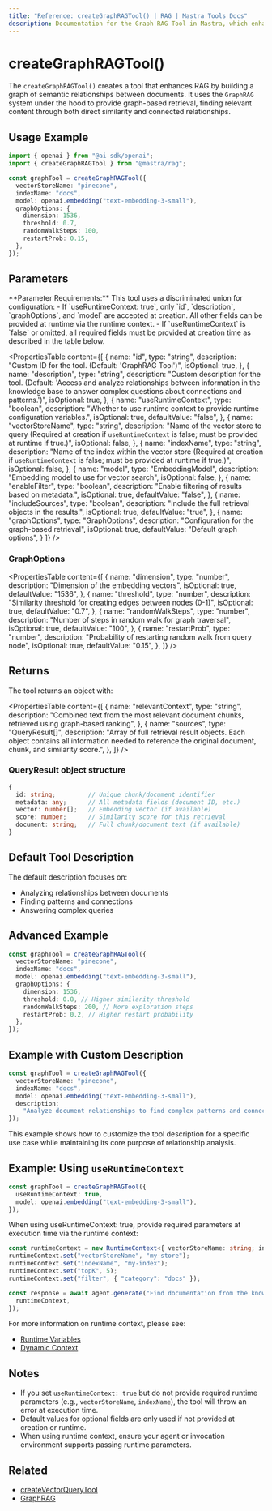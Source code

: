 ```yaml
---
title: "Reference: createGraphRAGTool() | RAG | Mastra Tools Docs"
description: Documentation for the Graph RAG Tool in Mastra, which enhances RAG by building a graph of semantic relationships between documents.
---
```



# createGraphRAGTool()

The `createGraphRAGTool()` creates a tool that enhances RAG by building a graph of semantic relationships between documents. It uses the `GraphRAG` system under the hood to provide graph-based retrieval, finding relevant content through both direct similarity and connected relationships.

## Usage Example

```typescript
import { openai } from "@ai-sdk/openai";
import { createGraphRAGTool } from "@mastra/rag";

const graphTool = createGraphRAGTool({
  vectorStoreName: "pinecone",
  indexName: "docs",
  model: openai.embedding("text-embedding-3-small"),
  graphOptions: {
    dimension: 1536,
    threshold: 0.7,
    randomWalkSteps: 100,
    restartProb: 0.15,
  },
});
```

## Parameters

<Callout>
**Parameter Requirements:**  
This tool uses a discriminated union for configuration:
- If `useRuntimeContext: true`, only `id`, `description`, `graphOptions`, and `model` are accepted at creation. All other fields can be provided at runtime via the runtime context.
- If `useRuntimeContext` is `false` or omitted, all required fields must be provided at creation time as described in the table below.
</Callout>

<PropertiesTable
  content={[
    {
      name: "id",
      type: "string",
      description: "Custom ID for the tool. (Default: 'GraphRAG Tool')",
      isOptional: true,
    },
    {
      name: "description",
      type: "string",
      description: "Custom description for the tool. (Default: 'Access and analyze relationships between information in the knowledge base to answer complex questions about connections and patterns.')",
      isOptional: true,
    },
    {
      name: "useRuntimeContext",
      type: "boolean",
      description: "Whether to use runtime context to provide runtime configuration variables.",
      isOptional: true,
      defaultValue: "false",
    },
    {
      name: "vectorStoreName",
      type: "string",
      description: "Name of the vector store to query (Required at creation if `useRuntimeContext` is false; must be provided at runtime if true.)",
      isOptional: false,
    },
    {
      name: "indexName",
      type: "string",
      description: "Name of the index within the vector store (Required at creation if `useRuntimeContext` is false; must be provided at runtime if true.)",
      isOptional: false,
    },
    {
      name: "model",
      type: "EmbeddingModel",
      description: "Embedding model to use for vector search",
      isOptional: false,
    },
    {
      name: "enableFilter",
      type: "boolean",
      description: "Enable filtering of results based on metadata.",
      isOptional: true,
      defaultValue: "false",
    },
    {
      name: "includeSources",
      type: "boolean",
      description: "Include the full retrieval objects in the results.",
      isOptional: true,
      defaultValue: "true",
    },
    {
      name: "graphOptions",
      type: "GraphOptions",
      description: "Configuration for the graph-based retrieval",
      isOptional: true,
      defaultValue: "Default graph options",
    }
  ]}
/>

### GraphOptions

<PropertiesTable
  content={[
    {
      name: "dimension",
      type: "number",
      description: "Dimension of the embedding vectors",
      isOptional: true,
      defaultValue: "1536",
    },
    {
      name: "threshold",
      type: "number",
      description:
        "Similarity threshold for creating edges between nodes (0-1)",
      isOptional: true,
      defaultValue: "0.7",
    },
    {
      name: "randomWalkSteps",
      type: "number",
      description: "Number of steps in random walk for graph traversal",
      isOptional: true,
      defaultValue: "100",
    },
    {
      name: "restartProb",
      type: "number",
      description: "Probability of restarting random walk from query node",
      isOptional: true,
      defaultValue: "0.15",
    },
  ]}
/>

## Returns

The tool returns an object with:

<PropertiesTable
  content={[
    {
      name: "relevantContext",
      type: "string",
      description:
        "Combined text from the most relevant document chunks, retrieved using graph-based ranking",
    },
    {
      name: "sources",
      type: "QueryResult[]",
      description: "Array of full retrieval result objects. Each object contains all information needed to reference the original document, chunk, and similarity score.",
    },
  ]}
/>

### QueryResult object structure

```typescript
{
  id: string;         // Unique chunk/document identifier
  metadata: any;      // All metadata fields (document ID, etc.)
  vector: number[];   // Embedding vector (if available)
  score: number;      // Similarity score for this retrieval
  document: string;   // Full chunk/document text (if available)
}
```

## Default Tool Description

The default description focuses on:

- Analyzing relationships between documents
- Finding patterns and connections
- Answering complex queries

## Advanced Example

```typescript
const graphTool = createGraphRAGTool({
  vectorStoreName: "pinecone",
  indexName: "docs",
  model: openai.embedding("text-embedding-3-small"),
  graphOptions: {
    dimension: 1536,
    threshold: 0.8, // Higher similarity threshold
    randomWalkSteps: 200, // More exploration steps
    restartProb: 0.2, // Higher restart probability
  },
});
```

## Example with Custom Description

```typescript
const graphTool = createGraphRAGTool({
  vectorStoreName: "pinecone",
  indexName: "docs",
  model: openai.embedding("text-embedding-3-small"),
  description:
    "Analyze document relationships to find complex patterns and connections in our company's historical data",
});
```

This example shows how to customize the tool description for a specific use case while maintaining its core purpose of relationship analysis.


## Example: Using `useRuntimeContext`

```typescript
const graphTool = createGraphRAGTool({
  useRuntimeContext: true,
  model: openai.embedding("text-embedding-3-small"),
});
```

When using useRuntimeContext: true, provide required parameters at execution time via the runtime context:

```typescript
const runtimeContext = new RuntimeContext<{ vectorStoreName: string; indexName: string; topK: number; filter: any }>();
runtimeContext.set("vectorStoreName", "my-store");
runtimeContext.set("indexName", "my-index");
runtimeContext.set("topK", 5);
runtimeContext.set("filter", { "category": "docs" });

const response = await agent.generate("Find documentation from the knowledge base.", {
  runtimeContext,
});
```

For more information on runtime context, please see:

- [Runtime Variables](../../docs/agents/runtime-variables)
- [Dynamic Context](../../docs/tools-mcp/dynamic-context)

## Notes

- If you set `useRuntimeContext: true` but do not provide required runtime parameters (e.g., `vectorStoreName`, `indexName`), the tool will throw an error at execution time.
- Default values for optional fields are only used if not provided at creation or runtime.
- When using runtime context, ensure your agent or invocation environment supports passing runtime parameters.

## Related

- [createVectorQueryTool](./vector-query-tool)
- [GraphRAG](../rag/graph-rag)
